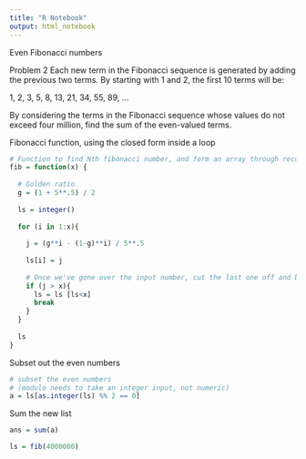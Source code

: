 ```yaml
---
title: "R Notebook"
output: html_notebook
---
```

Even Fibonacci numbers

Problem 2
Each new term in the Fibonacci sequence is generated by adding the previous two terms. By starting with 1 and 2, the first 10 terms will be:

1, 2, 3, 5, 8, 13, 21, 34, 55, 89, ...

By considering the terms in the Fibonacci sequence whose values do not exceed four million, find the sum of the even-valued terms.

Fibonacci function, using the closed form inside a loop
```r

# Function to find Nth fibonacci number, and form an array through recursion
fib = function(x) {
  
  # Golden ratio
  g = (1 + 5**.5) / 2
  
  ls = integer()
  
  for (i in 1:x){
    
    j = (g**i - (1-g)**i) / 5**.5
    
    ls[i] = j
    
    # Once we've gone over the input number, cut the last one off and break the loop
    if (j > x){
      ls = ls [ls<x]
      break
    }
  } 
  
  ls
}

```

Subset out the even numbers
```r
# subset the even numbers
# (modulo needs to take an integer input, not numeric)
a = ls[as.integer(ls) %% 2 == 0]

```

Sum the new list
```r
ans = sum(a)
```


```r
ls = fib(4000000)
```

